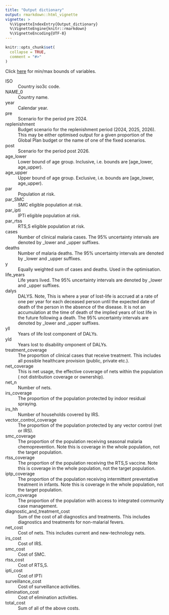 ```yaml
---
title: "Output dictionary"
output: rmarkdown::html_vignette
vignette: >
  %\VignetteIndexEntry{Output_dictionary}
  %\VignetteEngine{knitr::rmarkdown}
  %\VignetteEncoding{UTF-8}
---
```


```r
knitr::opts_chunk$set(
  collapse = TRUE,
  comment = "#>"
)
```

Click [here](https://github.com/mrc-ide/gf/tree/master/inst/min_max_bounds.csv) for min/max bounds of variables.

ISO
  : Country iso3c code.
  
NAME_0
  : Country name.
  
year
  : Calendar year.

pre
  : Scenario for the period pre 2024.

replenishment
  : Budget scenario for the replenishment period (2024, 2025, 2026). This may be
  either optimised output for a given proportion of the Global Plan budget or the
  name of one of the fixed scenarios.
  
post
  : Scenario for the period post 2026.
  
age_lower
  : Lower bound of age group. Inclusive, i.e. bounds are [age_lower, age_upper).
  
age_upper
  : Upper bound of age group. Exclusive, i.e. bounds are [age_lower, age_upper).
  
par
  : Population at risk.
  
par_SMC
  : SMC eligible population at risk.
  
par_ipti
  : IPTi eligible population at risk.
  
par_rtss
  : RTS,S eligible population at risk.
  
cases
  : Number of clinical malaria cases. The 95% uncertainty intervals are denoted by _lower and _upper suffixes.
  
deaths
  : Number of malaria deaths. The 95% uncertainty intervals are denoted by _lower and _upper suffixes.
  
y
  : Equally weighted sum of cases and deaths. Used in the optimisation.
  
life_years
  : Life years lived. The 95% uncertainty intervals are denoted by _lower and _upper suffixes.
  
dalys
  : DALYS. Note, This is where a year of lost-life is accrued at a rate of one 
  per year for each deceased person until the expected date of death of the 
  person in the absence of the disease. It is not an accumulation at the time 
  of death of the implied years of lost life in the future following a death. 
  The 95% uncertainty intervals are denoted by _lower and _upper suffixes.
  
yll
  : Years of life lost component of DALYs.
  
yld
  : Years lost to disability omponent of DALYs.
  
treatment_coverage
  : The proportion of clinical cases that receive treatment. This includes all
  possible healthcare provision (public, private etc.).
  
net_coverage
  : This is net usage, the effective coverage of nets within the population (
  not distribution coverage or ownership).
  
net_n
  : Number of nets.
  
irs_coverage
  : The proportion of the population protected by indoor residual spraying.
  
irs_hh
  : Number of households covered by IRS.
  
vector_control_coverage
  : The proportion of the population protected by any vector control (net or IRS).
  
smc_coverage
  : The proportion of the population receiving seasonal malaria chemoprevention.
  Note this is coverage in the whole population, not the target population.
  
rtss_coverage
  : The proportion of the population receiving the RTS,S vaccine.
  Note this is coverage in the whole population, not the target population.
  
iptp_coverage
  : The proportion of the population receiving intermittent preventative treatment in infants.
  Note this is coverage in the whole population, not the target population.
  
iccm_coverage
  : The proportion of the population with access to integrated community case management.

diagnostic_and_treatment_cost
  : Sum of the cost of all diagnostics and treatments. This includes diagnostics
  and treatments for non-malarial fevers.
  
net_cost
  : Cost of nets. This includes current and new-technology nets.

irs_cost
  : Cost of IRS.
  
smc_cost
  : Cost of SMC.
  
rtss_cost
  : Cost of RTS,S.

ipti_cost
  : Cost of IPTi
  
surveillance_cost
  : Cost of surveillance activities.
  
elimination_cost
  : Cost of elimination activities.
  
total_cost
  :  Sum of all of the above costs.
  


